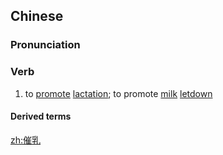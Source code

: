 ==Chinese==
{{zh-forms}}

===Pronunciation===
{{zh-pron
|m=cuīrǔ
|c=ceoi1 jyu5
|cat=v
}}

===Verb===
{{zh-verb}}

# to [[promote]] [[lactation]]; to promote [[milk]] [[let-down|letdown]]

====Derived terms====
{{zh-der|催乳素}}

[[zh:催乳]]